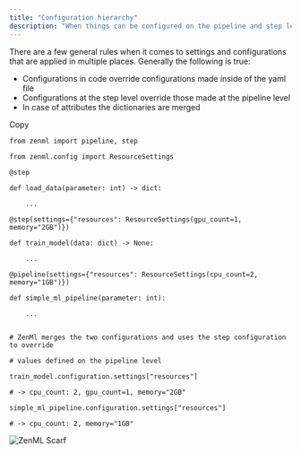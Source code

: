 ```yaml
---
title: "Configuration hierarchy"
description: "When things can be configured on the pipeline and step level, the step configuration overrides the pipeline."
---
```


There are a few general rules when it comes to settings and configurations that are applied in multiple places. Generally the following is true:

* Configurations in code override configurations made inside of the yaml file
* Configurations at the step level override those made at the pipeline level
* In case of attributes the dictionaries are merged

Copy

```
from zenml import pipeline, step

from zenml.config import ResourceSettings

@step

def load_data(parameter: int) -> dict:

    ...

@step(settings={"resources": ResourceSettings(gpu_count=1, memory="2GB")})

def train_model(data: dict) -> None:

    ...

@pipeline(settings={"resources": ResourceSettings(cpu_count=2, memory="1GB")}) 

def simple_ml_pipeline(parameter: int):

    ...
    

# ZenMl merges the two configurations and uses the step configuration to override 

# values defined on the pipeline level

train_model.configuration.settings["resources"]

# -> cpu_count: 2, gpu_count=1, memory="2GB"

simple_ml_pipeline.configuration.settings["resources"]

# -> cpu_count: 2, memory="1GB"
```

![ZenML Scarf](/images/how-to/use-configuration-files)